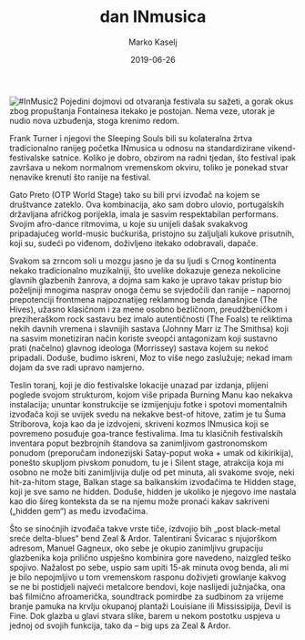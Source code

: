 ﻿---
title: 2. dan INmusica
date: 2019-06-26
slug: inmusic-dan2
author: Marko Kaselj
published: true
description: Nakon što smo preživjeli festival dosade, prvi dan ovogodišnjeg, 14. po redu INmusica, okrenuli smo se ka središnjem danu festivala
color: #3d8c32
---
![#InMusic2](./in-music2.jpg)
Pojedini dojmovi od otvaranja festivala su sažeti, a gorak okus zbog propuštanja Fontainesa itekako je postojan.
Nema veze, utorak je nudio nova uzbuđenja, stoga krenimo redom.

Frank Turner i njegovi the Sleeping Souls bili su kolateralna žrtva tradicionalno ranijeg početka INmusica u odnosu na standardizirane vikend-festivalske satnice. Koliko je dobro, obzirom na radni tjedan, što festival ipak završava u nekom normalnom vremenskom okviru, toliko je ponekad stvar nenavike krenuti što ranije na festival.

Gato Preto (OTP World Stage) tako su bili prvi izvođač na kojem se društvance zateklo. Ova kombinacija, ako sam dobro ulovio, portugalskih državljana afričkog porijekla, imala je sasvim respektabilan performans. Svojim afro-dance ritmovima, u koje su unijeli dašak svakakvog pripadajućeg world-music bućkuriša, pristojno su zaljuljali kukove prisutnih, koji su, sudeći po viđenom, doživljeno itekako odobravali, dapače.

Svakom sa zrncom soli u mozgu jasno je da su ljudi s Crnog kontinenta nekako tradicionalno muzikalniji, što uvelike dokazuje geneza nekolicine glavnih glazbenih žanrova, a dojma sam kako je upravo takav pristup bio poželjniji mnogima nasprav onoga čemu se svjedočili dan ranije – napornoj prepotenciji frontmena najpoznatijeg reklamnog benda današnjice (The Hives), užasno klasičnom i za mene osobno bezličnom, preudžbeničkom i preziheraškom rock sastavu bez imalo autentičnosti (The Foals) te reliktima nekih davnih vremena i slavnijih sastava (Johnny Marr iz The Smithsa) koji na sasvim monetiziran način koriste sveopći antagonizam koji sustavno prati (načelno) glavnog ideologa (Morrissey) sastava kojem su nekoć pripadali. Doduše, budimo iskreni, Moz to više nego zaslužuje; nekad imam dojam da sve radi upravo namjerno.

Teslin toranj, koji je dio festivalske lokacije unazad par izdanja, plijeni poglede svojom strukturom, kojom više pripada Burning Manu kao nekakva instalacija; ununtar konstrukcije se izmijenjuju fotke i spotovi momentalnih izvođača koji se uvijek svedu na nekakve best-of hitove, zatim je tu Šuma Striborova, koja kao da je izdvojeni, skriveni kozmos INmusica koji se povremeno posuđuje goa-trance festivalima. Ima tu klasičnih festivalskih inventara poput bezbrojnih štandova sa zanimljivom gastronomskom ponudom (preporučam indonezijski Satay-poput woka + umak od kikirikija), ponešto skupljom pivskom ponudom, tu je i Silent stage, atrakcija koja mi osobno ne može biti zanimljivija dulje od pet minuta, ali svakome svoje, neki hit-za-hitom stage, Balkan stage sa balkanskim izvođačima te Hidden stage, koji je sve samo ne hidden. Doduše, hidden je ukoliko je njegovo ime nastala kao dio šireg konteksta da se na njemu može pronaći kakav sakriveni („hidden gem“) as među izvođačima.

Što se sinoćnjih izvođača takve vrste tiče, izdvojio bih „post black-metal sreće delta-blues“ bend Zeal & Ardor. Talentirani Švicarac s njujorškom adresom, Manuel Gagneux, oko sebe je okupio zanimljivu grupaciju glazbenika koja prilično uspješno kombinira gore navedeno, naizgled teško spojivo. Nažalost po sebe, uspio sam upiti 15-ak minuta ovog benda, ali mi je bilo nepojmljivo u tom vremenskom rasponu doživjeti growlanje kakvog se ne bi postidjeli najveći metalcore bendovi, koje naslijedi južnjačka, ona baš filmično afroamerička, soundtrack pomirdbe za sudbinom za vrijeme branje pamuka na krvlju okupanoj plantaži Louisiane ili Mississipija, Devil is Fine. Dok glazba u glavi stvara slike, barem u nekom postotku uspjeva u jednoj od svojih funkcija, tako da – big ups za Zeal & Ardor.